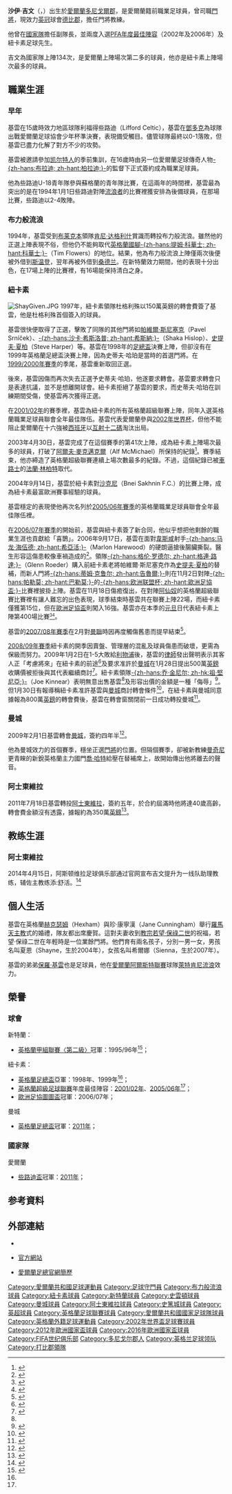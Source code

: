{{noteTA|G1=英超|G2=football|G3=FAcup|G4=uefa
|T=zh-hans:沙伊·吉文; zh-hant:沙爾·基雲; zh-tw:謝伊·吉文
|1=zh-hans:吉文; zh-hant:基雲; zh-tw:吉文
|2=zh-hans:肯尼·达格利什; zh-hant:杜格利殊;
|3=zh-hans:帕維爾·斯尼塞克; zh-hant:施歷錫;
|4=zh-hans:史蒂夫·哈珀; zh-hant:史提夫·夏柏;
|5=zh-hans:沙伊; zh-hant:沙爾; zh-tw:謝伊
}}
{{Infobox football biography
| name            = 沙伊·吉文<br>''Shay Given''
| image           = Shay Given.jpg
| image_size      = 220
| fullname        = Séamus John James Given<ref>{{cite web
| title = Seamus John James "Shay" Given - Century of International Appearances
| url = http://www.rsssf.com/miscellaneous/given-intl.html
| publisher = Rec.Sport.Soccer Statistics Foundation (RSSSF)
| accessdate = 29 June 2016
| archive-date = 2017-05-10
| archive-url = https://web.archive.org/web/20170510045834/http://www.rsssf.com/miscellaneous/given-intl.html
| dead-url = no
}}</ref>
| birth_date      = {{birth date and age|1976|4|20|df=y}}<ref name="Hugman2010-11 168"/>
| birth_place     = 愛爾蘭[[多尼戈爾郡|多尼戈爾郡]][[利福德|利福德]]
| height          = {{height|m=1.85}}<ref>{{cite web|url=https://www.premierleague.com/players/851/Shay-Given/overview|title=Shay Given Profile|publisher=Premier League|accessdate=15 November 2016|archive-date=2017-01-31|archive-url=https://web.archive.org/web/20170131213025/https://www.premierleague.com/players/851/Shay-Given/overview|dead-url=no}}</ref>
| currentclub     = 
| clubnumber      = 
| position            = [[門將|門將]]
| youthyears1     = 1991–1994 | youthclubs1 = [[凯尔特人足球俱乐部|凯尔特人]]
| years1  = 1994–1997 | clubs1 = [[布莱克本流浪者足球俱乐部|布莱克本流浪者]]    | caps1 = 2   | goals1 = 0
| years2  = 1994      | clubs2 = → [[斯温登足球俱乐部|斯温登]]   | caps2 = 0   | goals2 = 0
| years3  = 1996      | clubs3 = → [[斯温登足球俱乐部|斯温登]]   | caps3 = 5   | goals3 = 0
| years4  = 1996      | clubs4 = → [[桑德兰足球俱乐部|桑德兰]]     | caps4 = 17  | goals4 = 0
| years5  = 1997–2009 | clubs5 = [[纽卡斯尔联足球俱乐部|纽卡斯尔联]]    | caps5 = 354 | goals5 = 0
| years6  = 2009–2011 | clubs6 = [[曼彻斯特城足球俱乐部|曼城]]      | caps6 = 50  | goals6 = 0
| years7  = 2011–2015 | clubs7 = [[阿士東維拉足球會|阿士東維拉]]              | caps7 = 37  | goals7 = 0
| years8  = 2013–2014 | clubs8 = → [[米德尔斯堡足球俱乐部|米德尔斯堡]] | caps8 = 16  | goals8 = 0
| years9  = 2015–2017 | clubs9 = [[斯托克城足球俱乐部|斯托克城]]                | caps9 = 8   | goals9 = 0
| totalcaps = 489 |totalgoals = 0
| nationalyears1  =           |nationalteam1 = [[愛爾蘭21歲以下國家足球隊|愛爾蘭U21]] | nationalcaps1 = 5   | nationalgoals1 = 0
| nationalyears2  = 1996–2016 |nationalteam2 = [[愛爾蘭國家足球隊|愛爾蘭]]              | nationalcaps2 = 134 | nationalgoals2 = 0
| pcupdate            = 
| ntupdate            = 
| manageryears1 = 2014–2015
| managerclubs1 = [[阿士東維拉足球會|阿士東維拉]]（助理教練）
| manageryears2 = 2018–
| managerclubs2 = [[德比郡足球俱乐部|德比郡]]（門將教練）
| manageryears3 = 2020
| managerclubs3 = [[德比郡足球俱乐部|德比郡]]（臨時主教練）
}}
'''沙伊·吉文'''（{{lang-en|'''Shay Given'''}}，{{bd|1976年|4月20日|catidx=Given, Shay}}）出生於[[愛爾蘭|愛爾蘭]][[多尼戈爾郡|多尼戈爾郡]]，是愛爾蘭籍前職業足球員，曾司職[[門將|門將]]，現效力[[英格蘭足球冠軍聯賽|英冠]]球會[[德比郡足球俱乐部|德比郡]]，擔任門將教練。

他曾在[[愛爾蘭國家足球隊|國家隊]]擔任副隊長，並兩度入選[[PFA年度最佳陣容|PFA年度最佳陣容]]（2002年及2006年）及紐卡素足球先生。

吉文為國家隊上陣134次，是愛爾蘭上陣場次第二多的球員，他亦是紐卡素上陣場次最多的球員。

== 職業生涯 ==
=== 早年 ===
基雲在15歲時效力地區球隊利福得些路迪（Lifford Celtic），基雲在[[鄧多克|鄧多克]]為球隊出戰愛爾蘭足球協會少年杯準決賽，表現備受觸目。儘管球隊最終以0-1落敗，但基雲已盡力化解了對方不少的攻勢。

基雲被邀請參加[[凯尔特人足球俱乐部|凯尔特人]]的季前集訓，在16歲時由另一位愛爾蘭足球傳奇人物[[里亚姆·布拉迪|-{zh-hans:布拉迪; zh-hant:柏拉迪;}-]]的監督下正式簽約成為職業足球員。

他為些路迪U-18青年隊參與蘇格蘭的青年隊比賽，在這兩年的時間裡，基雲最為突出的是在1994年1月1日些路迪對陣[[流浪者足球俱乐部|流浪者]]的比賽裡獲安排為後備球員，在那場比賽，些路迪以2-4敗陣。

=== 布力般流浪 ===
1994年，基雲受到[[布莱克本流浪者足球俱乐部|布莱克本]]領隊[[肯尼·达格利什|肯尼·达格利什]]賞識而轉投布力般流浪。雖然他的正選上陣表現不俗，但他仍不能夠取代[[英格蘭足球代表隊|英格蘭國腳]][[提姆·科華士|-{zh-hans:提姆·科華士; zh-hant:科華士;}-]]（Tim Flowers）的地位。結果，他為布力般流浪上陣僅兩次後便被外借到[[斯温登足球俱乐部|斯温登]]，翌年再被外借到[[桑德兰足球俱乐部|桑德兰]]。在新特蘭效力期間，他的表現十分出色，在17場上陣的比賽裡，有16場能保持清白之身。

=== 紐卡素 ===
[[File:ShayGiven.JPG|thumb]]
1997年，紐卡素領隊杜格利殊以150萬英鎊的轉會費簽了基雲，他是杜格利殊首個簽入的球員。

基雲很快便取得了正選，擊敗了同隊的其他門將如[[帕維爾·斯尼塞克|帕維爾·斯尼塞克]]（Pavel Srníček）、[[沙卡·希斯洛普|-{zh-hans:沙卡·希斯洛普; zh-hant:希斯納;}-]]（Shaka Hislop）、[[史提夫·夏柏|史提夫·夏柏]]（Steve Harper）等。基雲在1998年的[[英格蘭足總盃|足總盃]]決賽上陣，但卻沒有在1999年英格蘭足總盃決賽上陣，因為史蒂夫·哈珀是當時的首選門將。在[[1999年至2000年英格蘭超級聯賽|1999/2000年賽季]]的季尾，基雲重新取回正選。

後來，基雲因傷而再次失去正選予史蒂夫·哈珀，他遂要求轉會。基雲要求轉會只是表達抗議，並不是想離開球會。紐卡素拒絕了基雲的要求，而史蒂夫·哈珀在訓練期間受傷，使基雲再次獲得正選。

在[[2001年至2002年英格蘭超級聯賽|2001/02年]]的賽季裡，基雲為紐卡素的所有英格蘭超級聯賽上陣，同年入選英格蘭職業足球員聯會全年最佳隊伍。基雲代表愛爾蘭參與[[2002年世界盃足球賽|2002年世界杯]]，但他不能阻止愛爾蘭在十六強被[[西班牙國家足球隊|西班牙]]以[[互射十二碼|互射十二碼]]淘汰出局。

2003年4月30日，基雲完成了在這個賽季的第41次上陣，成為紐卡素上陣場次最多的球員，打破了[[阿爾夫·麥克邁克爾|阿爾夫·麥克邁克爾]]（Alf McMichael）所保持的紀錄<ref>{{cite web |url=http://www.4thegame.com/wanadoo/playerprofile.d?personid=831 |title=Shay Given |publisher=4thegame.com |accessdate=2009-02-02 |archive-date=2007-12-08 |archive-url=https://web.archive.org/web/20071208061203/http://www.4thegame.com/wanadoo/playerprofile.d?personid=831 |dead-url=yes }}{{en}}</ref>。賽季結束，他亦締造了英格蘭超級聯賽連續上場次數最多的紀錄。不過，這個紀錄已被[[車路士|車路士]]的[[法蘭·林柏特|法蘭·林柏特]]取代。

2004年9月14日，基雲於紐卡素對[[沙克尼足球俱樂部|沙克尼]]（Bnei Sakhnin F.C.）的比賽上陣，成為紐卡素最富歐洲賽事經驗的球員。

基雲穩定的表現使他再次名列於[[2005年至2006年英格蘭超級聯賽|2005/06年賽季]]的英格蘭職業足球員聯會全年最佳隊伍裡。

在[[2006年至2007年英格蘭超級聯賽|2006/07年賽季]]的開始前，基雲與紐卡素簽了新合同，他似乎想把他剩餘的職業生涯也貢獻給「喜鵲」。2006年9月17日，基雲在面對[[西汉姆联足球俱乐部|韋斯咸]]射手[[马龙·海伍德|-{zh-hans:马龙·海伍德; zh-hant:希亞活;}-]]（Marlon Harewood）的硬朗逼搶後腸臟撕裂。醫生形容這傷患較像車禍造成的<ref>{{cite news |url=http://news.bbc.co.uk/sport2/hi/football/teams/n/newcastle_united/5359846.stm |title=Given injury likened to car crash |publisher=[[BBC|BBC]] Sport |date=2006-09-19 |accessdate=2009-02-02 |archive-date=2012-02-01 |archive-url=https://www.webcitation.org/658Xxrr1h?url=http://news.bbc.co.uk/sport2/hi/football/teams/n/newcastle_united/5359846.stm |dead-url=no }}{{en}}</ref>。領隊[[格伦·罗德尔|-{zh-hans:格伦·罗德尔; zh-hant:格連·路達;}-]]（Glenn Roeder）購入前紐卡素老將帕維爾·斯尼塞克作為[[史提夫·夏柏|史提夫·夏柏]]的替補，而新人門將[[蒂姆·克魯爾|-{zh-hans:蒂姆·克鲁尔; zh-hant:告魯爾;}-]]則在11月2日對陣[[巴勒莫足球會|-{zh-hans:帕勒莫; zh-hant:巴勒莫;}-]]的[[歐洲聯盟杯|-{zh-hans:欧洲联盟杯; zh-hant:歐洲足協盃;}-]]比賽裡披掛上陣。基雲在11月18日傷癒復出，在對陣[[阿森纳足球俱乐部|阿仙奴]]的英格蘭超級聯賽比賽裡有讓人難忘的出色表現，球季結束時基雲共在聯賽上陣22場，而紐卡素僅獲第15位，但在[[歐洲足協盃|歐洲足協盃]]則闖入16強。基雲亦在本季的[[元旦|元旦]]日代表紐卡素上陣第400場比賽<small><ref name=NUFC>{{cite web |url=http://www.nufc.premiumtv.co.uk/page/PlayerProfiles/0,,10278,00.html |title=Player Profiles: Shay Given |publisher=紐卡素官網 |accessdate=2009-02-02 |deadurl=yes |archiveurl=https://web.archive.org/web/20080828040233/http://www.nufc.premiumtv.co.uk/page/PlayerProfiles/0%2C%2C10278%2C00.html |archivedate=2008-08-28 }}{{en}}</ref><ref>{{cite web |url=http://www.nufc.premiumtv.co.uk/page/ClubHistory/0,,10278~1330157,00.html |title=Modern Magpies 2006/07: Back In Europe |publisher=紐卡素官網 |accessdate=2009-02-02 |deadurl=yes |archiveurl=https://web.archive.org/web/20090113052214/http://www.nufc.premiumtv.co.uk/page/ClubHistory/0%2C%2C10278~1330157%2C00.html |archivedate=2009-01-13 }}{{en}}</ref></small>。

基雲的[[2007年至2008年英格蘭超級聯賽|2007/08年賽季]]在2月對[[曼聯|曼聯]]時因再度觸傷舊患而提早結束<ref>{{cite web |url=http://www.citizen.co.za/index/Article.aspx?pDesc=1,1,22&Type=football&File=080318154405.fij2h0z7.xml |title=Newcastle's Given sidelined for six weeks |publisher=The Citizen |accessdate=2009-02-02 |deadurl=yes |archiveurl=https://web.archive.org/web/20090911022037/http://www.citizen.co.za/index/article.aspx?pDesc=1,1,22 |archivedate=2009-09-11 }}{{en}}</ref>。

[[2008年至2009年英格蘭超級聯賽|2008/09年賽季]]紐卡素的開季因賣盤、管理層的混亂及球員傷患而破壞，更需為保級而努力。2009年1月2日在1-5大敗給[[利物浦足球俱乐部|利物浦]]後，基雲的[[律師|律師]]發出聲明表示其客人正「考慮將來」在紐卡素的前途<ref name=disillusioned>{{cite news |url=http://news.bbc.co.uk/sport1/hi/football/teams/n/newcastle_united/7805887.stm |title=Kinnear rules out Given departure |publisher=[[BBC|BBC]] Sport |date=2009-01-02 |accessdate=2009-02-02 |archive-date=2009-02-04 |archive-url=https://web.archive.org/web/20090204155130/http://news.bbc.co.uk/sport1/hi/football/teams/n/newcastle_united/7805887.stm |dead-url=no }}{{en}}</ref>及要求准許於[[曼城|曼城]]在1月28日提出500萬[[英鎊|英鎊]]收購價被拒後與其代表繼續商討<ref>{{cite news |url=http://news.bbc.co.uk/sport1/hi/football/teams/n/newcastle_united/7856463.stm |title=Given 'ready for Man City talks' |date=2009-01-28 |publisher=[[BBC|BBC]] Sport |accessdate=2009-02-02 |archive-date=2009-02-01 |archive-url=https://web.archive.org/web/20090201171619/http://news.bbc.co.uk/sport1/hi/football/teams/n/newcastle_united/7856463.stm |dead-url=no }}{{en}}</ref>。紐卡素領隊[[Joe_Kinnear|-{zh-hans:乔·金尼尔; zh-hk:祖·堅尼亞;}-]]（Joe Kinnear）表明無意出售基雲<ref name=disillusioned/>及形容出價的金額是一種「侮辱」<ref>{{cite news |url=http://news.bbc.co.uk/sport1/hi/football/teams/n/newcastle_united/7856463.stm |title=Man City's Given bid 'insulting' |date=2009-01-29 |publisher=[[BBC|BBC]] Sport |accessdate=2009-02-02 |archive-date=2009-02-01 |archive-url=https://web.archive.org/web/20090201171619/http://news.bbc.co.uk/sport1/hi/football/teams/n/newcastle_united/7856463.stm |dead-url=no }}{{en}}</ref>。但1月30日有報導稱紐卡素准許基雲與[[曼城|曼城]]商討轉會條件<ref>{{cite news |url=http://www.skysports.com/story/0,19528,11095_4874261,00.html |title=Given can speak with City: Magpies keeper free to discuss potential Eastlands switch |date=2009-01-30 |publisher=Sky Sports News |accessdate=2009-02-02 |archive-date=2012-02-01 |archive-url=https://www.webcitation.org/658Y67Cib?url=http://www.skysports.com/story/0,19528,11095_4874261,00.html |dead-url=no }}{{en}}</ref>，在紐卡素與曼城同意據報為800萬[[英鎊|英鎊]]的轉會費後，基雲在轉會窗關閉前一日成功轉投曼城<ref>{{cite news |url=http://news.bbc.co.uk/sport1/hi/football/teams/m/man_city/7860365.stm |title=Given completes Man City transfer |date=2009-02-01 |accessdate=2009-02-02 |publisher=[[BBC|BBC]] Sport |archive-date=2009-02-02 |archive-url=https://web.archive.org/web/20090202131719/http://news.bbc.co.uk/sport1/hi/football/teams/m/man_city/7860365.stm |dead-url=no }}{{en}}</ref>。

===曼城===
2009年2月1日基雲轉會[[曼城足球俱乐部|曼城]]，簽約四年半<ref>{{cite web |url=http://www.mcfc.co.uk/default.sps?syndicatorguid=&rmasiteinstanceguid=&pagegid={439A001B-9F18-408E-BD8E-8466AB3C97FD}&bioid=93770&siteid=502 |title=Shay Given Profile |publisher=曼城官網 |accessdate=2009-02-02}}{{en}}</ref>。

他為曼城效力的首個賽季，穩坐正選[[門將|門將]]的位置。但隔個賽季，卻被新教練[[曼奇尼|曼奇尼]]更青睞的新銳英格蘭主力國門[[喬·哈特|喬·哈特]]給壓在替補席上，故開始傳出他將離去的聲音。

===阿士東維拉===
2011年7月18日基雲轉投[[阿士東維拉足球會|阿士東維拉]]，簽約五年，於合約屆滿時他將達40歲高齡，轉會費金額沒有透露，據報約為350萬[[英鎊|英鎊]]<ref>{{cite news |language=en |url=http://news.bbc.co.uk/sport2/hi/football/14194921.stm |title=Aston Villa sign Shay Given from Manchester City on five-year deal |publisher=''[[BBC_Sport|BBC Sport]]'' |date=2011-07-18 |accessdate=2011-07-19 |archive-date=2011-07-18 |archive-url=https://web.archive.org/web/20110718214206/http://news.bbc.co.uk/sport2/hi/football/14194921.stm |dead-url=no }}</ref>。

== 教练生涯 ==
===阿士東維拉===
2014年4月15日，阿斯顿维拉足球俱乐部通过官网宣布吉文提升为一线队助理教练，辅佐主教练添:舒活。<ref>{{Cite web |url=http://avfc.hk/%E4%BF%B1%E4%B9%90%E9%83%A8%E5%AE%98%E6%96%B9%E5%A3%B0%E6%98%8E/ |title=俱乐部官方声明 |access-date=2014-04-20 |archive-url=https://web.archive.org/web/20140421082220/http://avfc.hk/%E4%BF%B1%E4%B9%90%E9%83%A8%E5%AE%98%E6%96%B9%E5%A3%B0%E6%98%8E/ |archive-date=2014-04-21 |dead-url=yes }}</ref>

== 個人生活 ==
基雲在英格蘭[[赫克瑟姆|赫克瑟姆]]（Hexham）與珍·康寧漢（Jane Cunningham）舉行[[羅馬天主教會|羅馬天主教]]式的婚禮，隊友都出席慶賀。這對夫妻收到[[教宗|教宗]][[若望·保祿二世|若望·保祿二世]]的祝福，若望·保祿二世在年輕時是一位業餘門將。他們育有兩名孩子，分別一男一女，男孩名叫夏恩（Shayne，生於2004年），女孩名叫希爾娜（Sienna，生於2007年）。

基雲的弟弟[[保羅·基雲|保羅·基雲]]也是足球員，他在[[愛爾蘭阿爾斯特聯賽|愛爾蘭阿爾斯特聯賽]]球隊[[萊特肯尼流浪足球會|萊特肯尼流浪]]效力。

==榮譽==
===球會===
;新特蘭：
* [[英格蘭足球聯賽|英格蘭甲組聯賽〈第二級〉]]冠軍：1995/96年<ref name=SI>{{cite web|url=http://sports.sportsillustrated.cnn.com/epl/players.asp?player=3238|title=Shay Given Biography|publisher=Sports Illustrated|accessdate=2008-12-22|deadurl=yes|archiveurl=https://www.webcitation.org/658T6vkwv?url=http://sports.sportsillustrated.cnn.com/epl/players.asp?player=3238|archivedate=2012-02-01}}</ref>；

;紐卡素：
* [[英格蘭足總盃|英格蘭足總盃]]亞軍：1998年、1999年<ref name=NUFC/>；
* [[英格蘭超級足球聯賽|英格蘭超級足球聯賽]]年度最佳陣容：[[2001年至2002年英格蘭超級聯賽|2001/02年]]、[[2005年至2006年英格蘭超級聯賽|2005/06年]]<ref name=NUFC/>；
*[[欧洲足联国际托托杯|歐洲足協圖圖盃]]冠軍：2006/07年；

;曼城
* [[英格蘭足總盃|英格蘭足總盃]]冠軍：[[2011年英格蘭足總杯決賽|2011年]]；

===國家隊===
;愛爾蘭
* [[些路迪盃|些路迪盃]]冠軍：[[2011年凯尔特杯|2011年]]；

==参考資料==
{{Reflist|refs=
<ref name="Hugman2010-11 168">{{Cite book
| editor-first   = Barry J.
| editor-last    = Hugman
| title          = The PFA Footballers' Who's Who 2010–11
| year           = 2010
| publisher      = Mainstream Publishing
| isbn           = 978-1-84596-601-0
| page           = 168 }}</ref>
}}

== 外部連結 ==
{{commons category|Shay Given}}
* {{en}}{{soccerbase|id=2898|name=沙伊·吉文}}
* {{en}}[https://web.archive.org/web/20190812142907/http://www.shay-given.com/ 官方網站]
* {{en}}[http://www.fai.ie/index.php?option=com_content&view=article&id=52&catid=1&Itemid=8 愛爾蘭足總官網簡歷] {{Wayback|url=http://www.fai.ie/index.php?option=com_content&view=article&id=52&catid=1&Itemid=8 |date=20090816063258 }}

{{Navboxes colour
|title=愛爾蘭共和國參賽名單
|bg=green
|fg=white
|bordercolor=silver
|list1=
{{2002年世界盃足球賽愛爾蘭參賽名單}}
{{2012年歐洲足球錦標賽愛爾蘭參賽名單}}
{{2016年歐洲國家盃愛爾蘭參賽名單}}
}}
{{2001/02年英超PFA年度最佳陣容}}
{{2005/06年英超PFA年度最佳陣容}}

{{DEFAULTSORT:Given, Shay}}
[[Category:愛爾蘭共和國足球運動員|Category:愛爾蘭共和國足球運動員]]
[[Category:足球守門員|Category:足球守門員]]
[[Category:布力般流浪球員|Category:布力般流浪球員]]
[[Category:紐卡素球員|Category:紐卡素球員]]
[[Category:新特蘭球員|Category:新特蘭球員]]
[[Category:史雲頓球員|Category:史雲頓球員]]
[[Category:曼城球員|Category:曼城球員]]
[[Category:阿士東維拉球員|Category:阿士東維拉球員]]
[[Category:史篤城球員|Category:史篤城球員]]
[[Category:英超球員|Category:英超球員]]
[[Category:英格蘭足球聯賽球員|Category:英格蘭足球聯賽球員]]
[[Category:愛爾蘭共和國國家足球隊球員|Category:愛爾蘭共和國國家足球隊球員]]
[[Category:英格蘭外籍足球運動員|Category:英格蘭外籍足球運動員]]
[[Category:2002年世界盃足球賽球員|Category:2002年世界盃足球賽球員]]
[[Category:2012年歐洲國家盃球員|Category:2012年歐洲國家盃球員]]
[[Category:2016年歐洲國家盃球員|Category:2016年歐洲國家盃球員]]
[[Category:FIFA世纪俱乐部|Category:FIFA世纪俱乐部]]
[[Category:多尼戈尔郡人|Category:多尼戈尔郡人]]
[[Category:英格兰足球领队|Category:英格兰足球领队]]
[[Category:打比郡領隊|Category:打比郡領隊]]